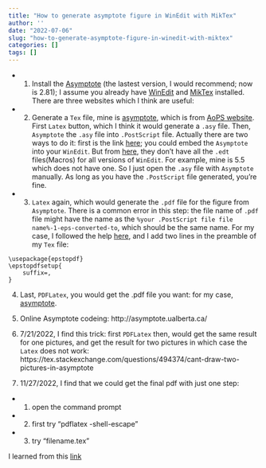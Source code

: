 ```yaml
---
title: "How to generate asymptote figure in WinEdit with MikTex"
author: ''
date: "2022-07-06"
slug: "how-to-generate-asymptote-figure-in-winedit-with-miktex"
categories: []
tags: []
---
```


- 1. Install the [Asymptote](https://sourceforge.net/projects/asymptote/files/latest/download?source=files) (the lastest version, I would recommend; now is 2.81); I assume you already have [WinEdit](https://www.winedt.com/) and [MikTex](https://miktex.org/) installed. There are three websites which I think are useful:


- 2. Generate a `Tex` file, mine is [asymptote](/tex/asymptote.tex), which is from [AoPS website](https://artofproblemsolving.com/wiki/index.php/Asymptote:_Advanced_Configuration). First `Latex` button, which I think it would generate a `.asy` file. Then, `Asymptote` the `.asy` file into `.PostScript` file. Actually there are two ways to do it: first is the link [here](https://tex.stackexchange.com/questions/83035/using-asymptote-with-miktex); you could embed the `Asymptote` into your `WinEdit`. But from [here](https://www.winedt.org/config/menus/Asymptote.html), they don't have all the `.edt` files(Macros) for all versions of `WinEdit`. For example, mine is 5.5 which does not have one. So I just open the `.asy` file with `Asymptote` manually. As long as you have the `.PostScript` file generated, you're fine.

- 3. `Latex` again, which would generate the `.pdf` file for the figure from `Asymptote`. There is a common error in this step: the file name of `.pdf` file might have the name as the `%your .PostScript file file name%-1-eps-converted-to`, which should be the same name. For my case, I followed the help [here](https://tex.stackexchange.com/questions/351724/eps-to-pdf-remove-eps-converted-to-from-pdf-filename), and I add two lines in the preamble of my `Tex` file: 

````
\usepackage{epstopdf}
\epstopdfsetup{
    suffix=,
}

````
4. Last, `PDFLatex`, you would get the .pdf file you want: for my case, [asymptote](/pdf/asymptote.pdf).

5. Online Asymptote codeing: http://asymptote.ualberta.ca/

6. 7/21/2022, I find this trick: first `PDFLatex` then, would get the same result for one pictures, and get the result for two pictures in which case the `Latex` does not work:
https://tex.stackexchange.com/questions/494374/cant-draw-two-pictures-in-asymptote

7. 11/27/2022, I find that we could get the final pdf with just one step:
 
 - 1. open the command prompt
 
 - 2. first try "pdflatex -shell-escape"

 - 3. try "filename.tex"
 
 I learned from this [link](https://tex.stackexchange.com/questions/458605/running-asymptote-code-in-latex)